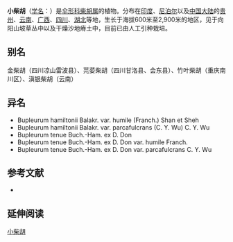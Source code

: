 {{NoteTA|G1=LS}}
{{Speciesbox
| name = 小柴胡
| status = 
| status_system = 
| image =
| genus = Bupleurum
| species = tenue
| authority = Buch. -Ham.
}}

'''小柴胡'''（[[学名|学名]]：{{lang|la|''Bupleurum tenue''}}）是[[伞形科|伞形科]][[柴胡属|柴胡属]]的植物。分布在[[印度|印度]]、[[尼泊尔|尼泊尔]]以及[[中国大陆|中国大陆]]的[[贵州|贵州]]、[[云南|云南]]、[[广西|广西]]、[[四川|四川]]、[[湖北|湖北]]等地，生长于海拔600米至2,900米的地区，见于向阳山坡草丛中以及干燥沙地瘠土中，目前已由人工引种栽培。

== 别名 ==
金柴胡（四川凉山雷波县）、芫荽柴胡（四川甘洛县、会东县）、竹叶柴胡（重庆南川区）、滇银柴胡（云南）

== 异名 ==
* Bupleurum hamiltonii Balakr. var. humile (Franch.) Shan et Sheh
* Bupleurum hamiltonii Balakr. var. parcafulcrans (C. Y. Wu) C. Y. Wu
* Bupleurum tenue Buch.-Ham. ex D. Don
* Bupleurum tenue Buch.-Ham. ex D. Don var. humile Franch.
* Bupleurum tenue Buch.-Ham. ex D. Don var. parcafulcrans C. Y. Wu

== 参考文献 ==
<div class="references-small">
* {{cite web| url =http://www.bioinfo.cn/db05/KmzwSpecies.php?action=view&id=22624| title =小柴胡| work =《中国高等植物数据库全库》| publisher =中国科学院微生物研究所| author =昆明植物研究所| accessdate =2009-02-25| deadurl =yes| archiveurl =https://web.archive.org/web/20160305015156/http://www.bioinfo.cn/db05/KmzwSpecies.php?action=view&id=22624| archivedate =2016-03-05}}
</div>

== 延伸阅读 ==
{{Wikisource further reading}}

{{Taxonbar|from=Q10959292}}

[[Category:柴胡属|小柴胡]]


{{Apiales-stub}}